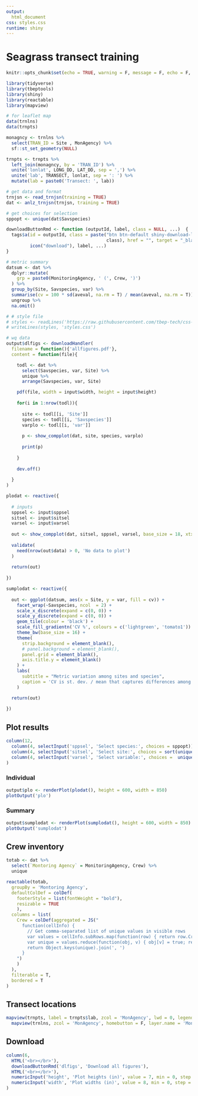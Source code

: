 ```yaml
---
output: 
  html_document
css: styles.css
runtime: shiny
---
```


# Seagrass transect training {.tabset}
  
```r
knitr::opts_chunk$set(echo = TRUE, warning = F, message = F, echo = F, fig.path = 'figs/', fig.path = 'figures/')

library(tidyverse)
library(tbeptools)
library(shiny)
library(reactable)
library(mapview)

# for leaflet map
data(trnlns)
data(trnpts)

monagncy <- trnlns %>% 
  select(TRAN_ID = Site , MonAgency) %>% 
  sf::st_set_geometry(NULL)

trnpts <- trnpts %>% 
  left_join(monagncy, by = 'TRAN_ID') %>% 
  unite('lonlat', LONG_DD, LAT_DD, sep = ',') %>% 
  unite('lab', TRANSECT, lonlat, sep = ': ') %>% 
  mutate(lab = paste0('Transect: ', lab))

# get data and format
trnjsn <- read_trnjsn(training = TRUE)
dat <- anlz_trnjsn(trnjsn, training = TRUE)

# get choices for selection
sppopt <- unique(dat$Savspecies)

downloadButtonRmd <- function (outputId, label, class = NULL, ...)  {
  tags$a(id = outputId, class = paste("btn btn-default shiny-download-link", 
                                      class), href = "", target = "_blank", download = NA, 
         icon("download"), label, ...)
}

# metric summary
datsum <- dat %>% 
  dplyr::mutate(
    grp = paste0(MonitoringAgency, ' (', Crew, ')')
  ) %>% 
  group_by(Site, Savspecies, var) %>% 
  summarise(cv = 100 * sd(aveval, na.rm = T) / mean(aveval, na.rm = T)) %>% 
  ungroup %>% 
  na.omit()

# # style file
# styles <- readLines('https://raw.githubusercontent.com/tbep-tech/css-styling/master/styles.css')
# writeLines(styles, 'styles.css')
```


```r
# wq data
output$dlfigs <- downloadHandler(
  filename = function(){'allfigures.pdf'},
  content = function(file){

    todl <- dat %>% 
      select(Savspecies, var, Site) %>% 
      unique %>% 
      arrange(Savspecies, var, Site)

    pdf(file, width = input$width, height = input$height)
    
    for(i in 1:nrow(todl)){
      
      site <- todl[[i, 'Site']]
      species <- todl[[i, 'Savspecies']]
      varplo <- todl[[i, 'var']]
      
      p <- show_compplot(dat, site, species, varplo)
      
      print(p)
      
    }
      
    dev.off()
    
  }
)
```

```r
plodat <- reactive({
  
  # inputs
  sppsel <- input$sppsel
  sitsel <- input$sitsel
  varsel <- input$varsel
  
  out <- show_compplot(dat, sitsel, sppsel, varsel, base_size = 18, xtxt = 13)
  
  validate(
    need(nrow(out$data) > 0, 'No data to plot')
  )
  
  return(out)
  
})

sumplodat <- reactive({
  
  out <- ggplot(datsum, aes(x = Site, y = var, fill = cv)) +
    facet_wrap(~Savspecies, ncol  = 2) + 
    scale_x_discrete(expand = c(0, 0)) + 
    scale_y_discrete(expand = c(0, 0)) +
    geom_tile(colour = 'black') + 
    scale_fill_gradientn('CV %', colours = c('lightgreen', 'tomato1')) + 
    theme_bw(base_size = 16) + 
    theme(
      strip.background = element_blank(), 
      # panel.background = element_blank(), 
      panel.grid = element_blank(), 
      axis.title.y = element_blank()
    ) + 
    labs(
      subtitle = "Metric variation among sites and species", 
      caption = 'CV is st. dev. / mean that captures differences among crews'
    )

  return(out)
  
})
```

## Plot results {.tabset .tabset-pills}

```r
column(12, 
  column(4, selectInput('sppsel', 'Select species:', choices = sppopt)),
  column(4, selectInput('sitsel', 'Select site:', choices = sort(unique(dat$Site)))),
  column(4, selectInput('varsel', 'Select variable:', choices =  unique(dat$var)))
)
```

### Individual 

```r
output$plo <- renderPlot(plodat(), height = 600, width = 850)
plotOutput('plo')
```

### Summary

```r
output$sumplodat <- renderPlot(sumplodat(), height = 600, width = 850)
plotOutput('sumplodat')
```

## Crew inventory

```r
totab <- dat %>% 
  select(`Montoring Agency` = MonitoringAgency, Crew) %>% 
  unique

reactable(totab, 
  groupBy = 'Montoring Agency',
  defaultColDef = colDef(
    footerStyle = list(fontWeight = "bold"),
    resizable = TRUE
    ),
  columns = list(
    Crew = colDef(aggregated = JS("
      function(cellInfo) {
        // Get comma-separated list of unique values in visible rows
        var values = cellInfo.subRows.map(function(row) { return row.Crew })
        var unique = values.reduce(function(obj, v) { obj[v] = true; return obj }, {})
        return Object.keys(unique).join(', ')
      }
    ")
    )
  ),
  filterable = T, 
  bordered = T
)
```

## Transect locations

```r
mapview(trnpts, label = trnpts$lab, zcol = 'MonAgency', lwd = 0, legend = F, homebutton = F) + 
  mapview(trnlns, zcol = 'MonAgency', homebutton = F, layer.name = 'Monitoring Agency', lwd = 4)
```

## Download 

```r
column(6,  
  HTML('<br></br>'),
  downloadButtonRmd('dlfigs', 'Download all figures'),
  HTML('<br></br>'),
  numericInput('height', 'Plot heights (in)', value = 7, min = 0, step = 1),
  numericInput('width', 'Plot widths (in)', value = 8, min = 0, step = 1)
)
```

